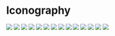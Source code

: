 
<Meta title="theme/Iconography" />

# Iconography

<IconGallery>
  <IconItem name="bell">
    <Image
      src="/asset/icon/bell.svg"
      width={24}
      height={24}
    />
  </IconItem>
  <IconItem name="bookmark">
    <Image
      src="/asset/icon/bookmark.svg"
      width={24}
      height={24}
    />
  </IconItem>
  <IconItem name="calender">
    <Image
      src="/asset/icon/calender.svg"
      width={24}
      height={24}
    />
  </IconItem>
  <IconItem name="close">
    <Image
      src="/asset/icon/close.svg"
      width={24}
      height={24}
    />
  </IconItem>
  <IconItem name="down">
    <Image
      src="/asset/icon/down.svg"
      width={24}
      height={24}
    />
  </IconItem>
  <IconItem name="edit">
    <Image
      src="/asset/icon/edit.svg"
      width={24}
      height={24}
    />
  </IconItem>
  <IconItem name="link">
    <Image
      src="/asset/icon/link.svg"
      width={24}
      height={24}
    />
  </IconItem>
  <IconItem name="next">
    <Image
      src="/asset/icon/next.svg"
      width={24}
      height={24}
    />
  </IconItem>
  <IconItem name="prev_arrow">
    <Image
      src="/asset/icon/prev_arrow.svg"
      width={24}
      height={24}
    />
  </IconItem>
  <IconItem name="prev">
    <Image
      src="/asset/icon/prev.svg"
      width={24}
      height={24}
    />
  </IconItem>
  <IconItem name="search">
    <Image
      src="/asset/icon/search.svg"
      width={24}
      height={24}
    />
  </IconItem>
  <IconItem name="user">
    <Image
      src="/asset/icon/user.svg"
      width={24}
      height={24}
    />
  </IconItem>
  <IconItem name="view">
    <Image
      src="/asset/icon/view.svg"
      width={24}
      height={24}
    />
  </IconItem>
  <IconItem name="write">
    <Image
      src="/asset/icon/write.svg"
      width={24}
      height={24}
    />
  </IconItem>
</IconGallery>